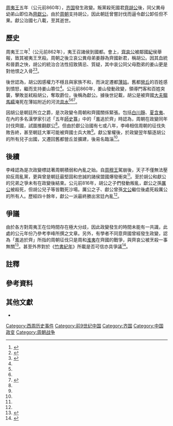 {{CJK-New-Char|2C008|ver=E}}{{Infobox military conflict
| conflict = 姜齊政變
| image = Linzi model 2010 06 06.jpg
| image_size = 300px
| caption = [[临淄齐国故城|營丘]]的現代重建版
| date = 公元前860年
| place = [[齐国|齐国]]
| result = 叛黨勝出：[[齊胡公|齊胡公]]被弒、[[齊獻公|姜山]]為君
| combatant1  = 叛黨
----
支持者：[[临淄齐国故城|營丘]]百姓
| combatant2  = 姜齊
----
支持者：[[周朝|周朝]]
| commander1  = [[齊獻公|姜山]]
----
[[騶馬繻|騶馬繻]]
| commander2  = [[齊胡公|齊胡公]]{{KIA}}
----
[[師史_(齊國)|師史]]{{notetag|「史」實為[[File:方史砌字.svg|20px]]／{{僻字|𬀈|U+2C008}}|name=史}}}}
[[周夷王|周夷王]]五年（公元前860年），[[齐国|齐国]]發生政變。叛黨殺死國君[[齊胡公|齊胡公]]後，同父異母幼弟山即位為[[齊獻公|齊獻公]]。由於[[周朝|周朝]]支持胡公，因此朝廷曾嘗討伐而逼令獻公卸任但不果。獻公治國七八載，至其逝世。

== 歷史 ==
周夷王三年<ref>{{cite wikisource|title=竹書紀年·周紀|quote=三年，王致諸侯，烹齊哀公於鼎。|wslink=zh:古本竹書紀年輯校/正文#周紀}}</ref>（公元前862年），夷王召諸侯到國都。會上，[[齊哀公|齊哀公]]被鄰國[[纪国|紀]]侯舉報，致其被夷王烹殺。周朝之後立哀公異母弟姜靜為齊國新君，稱胡公。因其血統和晉爵之快，胡公的統治合法性招致猜忌、質疑，其中哀公同父母胞弟的姜山更是對他恨之入骨<ref name="史記三十二">{{cite wikisource|last=司馬|first=遷|authorlink=司馬遷|title=史記·齊太公世家|wslink=史記/卷032|volume=32|quote=哀公時，紀侯譖之周，周烹哀公而立其弟靜，是為胡公。胡公徙都薄泵，而當周夷王之時。哀公之同母少弟山怨胡公，乃與其黨率營丘人襲攻殺胡公而自立，是為獻公。獻公元年，盡逐胡公子，因徙薄泵都，治臨菑。}}</ref><ref name=李峰>{{cite book|last=Li|first=Feng|title=Landscape and Power in Early China: The Crisis and Fall of the Western Zhou 1045-771 BC|year=2006|publisher=[[劍橋大學出版社|劍橋大學出版社]]|location=[[劍橋|劍橋]]|isbn=978-0-521-85272-2|pages=97-99}}</ref>。

後世認為，胡公因感權力不穩且與家族不和，而決定遷都[[薄姑|薄姑]]。舊都[[临淄齐国故城|營丘]]的百姓感到憤怒，繼而支持姜山篡位<ref name=李峰/>。公元前860年，姜山發動政變，領導門客和百姓突襲，擊敗並弒殺胡公，奪取爵位，後稱為獻公。據後世記載，胡公是被齊國[[大夫_(官名)|大夫]][[騶馬繻|騶馬繻]]淹死在薄姑附近的河流[[具水|具水]]<ref name=史記三十二/><ref name=李峰/><ref>{{cite wikisource|wslink=zh:國語/卷18|title=國語·楚語下|volume=18|last=左|first=丘明|authorlink=左丘明|quote=昔齊騶馬繻以胡公入於具水。}}</ref>。

因胡公是朝廷所立之爵，是次政變令周朝和齊國關係緊張。包括[[白川靜|白川靜]]、[[夏含夷|夏含夷]]、{{tsl|en|Li Feng (sinologist)|李峰 (漢學家)|李峰}}在內的多名漢學家引述「五年[[師史_(齊國)|師史]]{{notetag|name=史}}簋」中的「羞追於齊」時認為，周朝在政變同年討伐齊國，試圖推翻獻公<ref name=史記三十二/>。但由於獻公治國有七或八年，李峰相信周朝的征伐失敗告終，甚至朝廷大軍可能被齊國士兵大敗<ref name=李峰/>。獻公鞏權後，於政變翌年驅逐胡公的所有兒子出國，又遷回舊都營丘並擴建，後易名臨淄<ref name=史記三十二/>。

== 後續 ==
李峰認為是次政變標誌著周朝積弱和內亂之始。自[[周穆王|周穆王]]駕崩後，天子不僅無法壓抑反周亂黨，更與曾是朝廷最堅固和忠誠的諸侯盟國爆發衝突<ref name=李峰/>。至於胡公和獻公的兄弟之爭未有在政變後結束。公元前816年，胡公之子們發動叛亂，獻公之孫[[齊厲公|厲公]]被殺死，但胡公兒子等皆戰死沙場。厲公之子、獻公曾孫[[齊文公|文公]]繼位後處死殺厲公的所有人。歷經四十餘年，獻公一派最終勝出宮廷內亂<ref name=史記三十二/>。

== 爭議 ==
由於各方對周夷王在位時間存在極大分歧，因此政變發生的時間未能有一共識，此處的公元年份乃參考李峰所撰之文章。另外，有學者{{who}}不同意齊國曾經發生政變，認為「羞追於齊」所指的周朝征伐只是周和[[淮夷|淮夷]]在齊國的戰爭，與齊哀公被烹殺一事無關<ref>{{cite journal|journal=华夏考古|issue=2|year=2010|title=五年师史簋蠡测|last=李|first=凯|location=[[北京市|北京市]]}}</ref>。甚至外界{{who}}對於《[[竹書紀年|竹書紀年]]》所載是否可信亦具爭議<ref>{{cite journal |title=On The Authenticity of the Bamboo Annals |first=含夷 |last=夏 |author-link=夏含夷 |journal=哈佛亞洲研究雜誌 |volume=46 |issue=1 |year=1986 |pages=149–180 |jstor = 2719078}}</ref>。

== 註釋 ==
{{notefoot}}

== 參考資料 ==
{{Reflist|30em}}

== 其他文獻 ==
*{{cite journal |last= 李|first= 峰|ref=harv |title=西周的滅亡：中國早期國家的地理和政治危機|year=2007|journal=中國圖書評論|location=[[沈阳市|瀋陽]]|issue=12|page=30}}

[[Category:西周历史事件|Category:西周历史事件]]
[[Category:前9世纪中国|Category:前9世纪中国]]
[[Category:齐国|Category:齐国]]
[[Category:中国政变|Category:中国政变]]
[[Category:周朝战争|Category:周朝战争]]